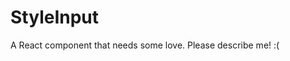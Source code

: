 
<Meta title="@flapjs/experimental/components/theme/sourceStyle/StyleInput"
    component={StyleInput}/>

# StyleInput

A React component that needs some love. Please describe me! :(

<Props of={StyleInput}/>

